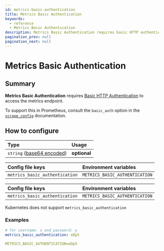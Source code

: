 ```yaml
---
id: metrics-basic-authentication
title: Metrics Basic Authentication
keywords:
  - reference
  - Metrics Basic Authentication
description: Metrics Basic Authentication requires basic HTTP authentication to access the metrics endpoint.
pagination_prev: null
pagination_next: null
---
```



# Metrics Basic Authentication

## Summary

**Metrics Basic Authentication** requires [Basic HTTP Authentication](https://tools.ietf.org/html/rfc7617) to access the metrics endpoint.

To support this in Prometheus, consult the `basic_auth` option in the [`scrape_config`](https://prometheus.io/docs/prometheus/latest/configuration/configuration/#scrape_config) documentation.

## How to configure

| **Type** | **Usage** |
| :--- | :--- |
| `string` ([base64 encoded](https://en.wikipedia.org/wiki/Base64)) | **optional** |

<Tabs>
<TabItem value="Core" label="Core">

| **Config file keys** | **Environment variables** |
| :--- | :--- |
| `metrics_basic_authentication` | `METRICS_BASIC_AUTHENTICATION` |

</TabItem>
<TabItem value="Enterprise" label="Enterprise">

| **Config file keys** | **Environment variables** |
| :--- | :--- |
| `metrics_basic_authentication` | `METRICS_BASIC_AUTHENTICATION` |

</TabItem>
<TabItem value="Kubernetes" label="Kubernetes">

Kubernetes does not support `metrics_basic_authentication`

</TabItem>
</Tabs>

### Examples

```yaml
# for username: x and password: y
metrics_basic_authentication: eDp5

METRICS_BASIC_AUTHENTICATION=eDp5
```


